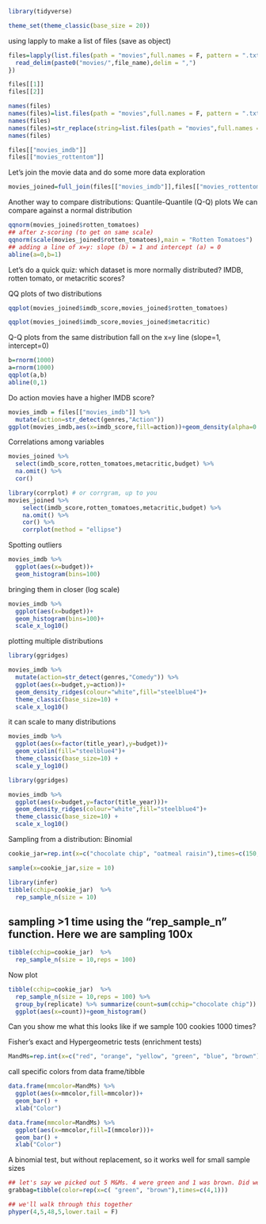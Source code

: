 ```r
library(tidyverse)

theme_set(theme_classic(base_size = 20)) 
```


using lapply to make a list of files (save as object)
```r
files=lapply(list.files(path = "movies",full.names = F, pattern = ".txt"),function(file_name){
  read_delim(paste0("movies/",file_name),delim = ",")
})

files[[1]]
files[[2]]

names(files)
names(files)=list.files(path = "movies",full.names = F, pattern = ".txt")
names(files)
names(files)=str_replace(string=list.files(path = "movies",full.names = F, pattern = ".txt"),pattern = ".txt",replacement = "")
names(files)

files[["movies_imdb"]]
files[["movies_rottentom"]]
```

Let's join the movie data and do some more data exploration
```r
movies_joined=full_join(files[["movies_imdb"]],files[["movies_rottentom"]],by=c("movie_title"="title"))
```


Another way to compare distributions: Quantile-Quantile (Q-Q) plots
We can compare against a normal distribution
```r
qqnorm(movies_joined$rotten_tomatoes)
## after z-scoring (to get on same scale) 
qqnorm(scale(movies_joined$rotten_tomatoes),main = "Rotten Tomatoes")
## adding a line of x=y: slope (b) = 1 and intercept (a) = 0
abline(a=0,b=1)
```

Let's do a quick quiz: which dataset is more normally distributed? 
IMDB, rotten tomato, or metacritic scores? 

QQ plots of two distributions
```r
qqplot(movies_joined$imdb_score,movies_joined$rotten_tomatoes)

qqplot(movies_joined$imdb_score,movies_joined$metacritic)
```

Q-Q plots from the same distribution fall on the x=y line (slope=1, intercept=0) 
```r
b=rnorm(1000)
a=rnorm(1000)
qqplot(a,b)
abline(0,1)
```


Do action movies have a higher IMDB score? 
```r
movies_imdb = files[["movies_imdb"]] %>% 
  mutate(action=str_detect(genres,"Action"))
ggplot(movies_imdb,aes(x=imdb_score,fill=action))+geom_density(alpha=0.5)+scale_fill_brewer(palette = "Set1")
``` 

Correlations among variables
```r
movies_joined %>% 
  select(imdb_score,rotten_tomatoes,metacritic,budget) %>%
  na.omit() %>%
  cor()
``` 

```r
library(corrplot) # or corrgram, up to you
movies_joined %>% 
    select(imdb_score,rotten_tomatoes,metacritic,budget) %>%
    na.omit() %>%
    cor() %>% 
    corrplot(method = "ellipse")
```


Spotting outliers
```r
movies_imdb %>% 
  ggplot(aes(x=budget))+
  geom_histogram(bins=100)

```


bringing them in closer (log scale)
```r
movies_imdb %>% 
  ggplot(aes(x=budget))+
  geom_histogram(bins=100)+
  scale_x_log10()
```


plotting multiple  distributions
```r
library(ggridges)

movies_imdb %>% 
  mutate(action=str_detect(genres,"Comedy")) %>%
  ggplot(aes(x=budget,y=action))+
  geom_density_ridges(colour="white",fill="steelblue4")+
  theme_classic(base_size=10) +
  scale_x_log10()
```


it can scale to many distributions
```r

movies_imdb %>% 
  ggplot(aes(x=factor(title_year),y=budget))+
  geom_violin(fill="steelblue4")+
  theme_classic(base_size=10) +
  scale_y_log10()

library(ggridges)

movies_imdb %>% 
  ggplot(aes(x=budget,y=factor(title_year)))+
  geom_density_ridges(colour="white",fill="steelblue4")+
  theme_classic(base_size=10) +
  scale_x_log10()

```


Sampling from a distribution: Binomial
```r
cookie_jar=rep.int(x=c("chocolate chip", "oatmeal raisin"),times=c(150,150))

sample(x=cookie_jar,size = 10)

library(infer)
tibble(cchip=cookie_jar)  %>% 
  rep_sample_n(size = 10)
```


## sampling >1 time using the "rep_sample_n" function. Here we are sampling 100x
```r
tibble(cchip=cookie_jar)  %>% 
  rep_sample_n(size = 10,reps = 100)
```

Now plot
```r
tibble(cchip=cookie_jar)  %>% 
  rep_sample_n(size = 10,reps = 100) %>% 
  group_by(replicate) %>% summarize(count=sum(cchip="chocolate chip")) %>%
  ggplot(aes(x=count))+geom_histogram()
```

Can you show me what this looks like if we sample 100 cookies 1000 times?

Fisher's exact and Hypergeometric tests (enrichment tests)
``` r
MandMs=rep.int(x=c("red", "orange", "yellow", "green", "blue", "brown"),times=c(12, 5, 10, 5, 6, 15))
```

call specific colors from data frame/tibble
```r
data.frame(mmcolor=MandMs) %>% 
  ggplot(aes(x=mmcolor,fill=mmcolor))+
  geom_bar() +
  xlab("Color")

data.frame(mmcolor=MandMs) %>% 
  ggplot(aes(x=mmcolor,fill=I(mmcolor)))+
  geom_bar() +
  xlab("Color")
```

A binomial test, but without replacement, so it works well for small sample sizes
```r
## let's say we picked out 5 M&Ms. 4 were green and 1 was brown. Did we draw from an unbiased distribution? 
grabbag=tibble(color=rep(x=c( "green", "brown"),times=c(4,1)))

## we'll walk through this together
phyper(4,5,48,5,lower.tail = F)
```